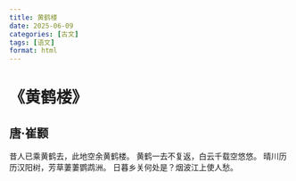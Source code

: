 ```yaml
---
title: 黄鹤楼
date: 2025-06-09
categories: [古文]
tags: [语文]
format: html
---
```

# 《黄鹤楼》
## 唐·崔颢
昔人已乘黄鹤去，此地空余黄鹤楼。
黄鹤一去不复返，白云千载空悠悠。
晴川历历汉阳树，芳草萋萋鹦鹉洲。
日暮乡关何处是？烟波江上使人愁。